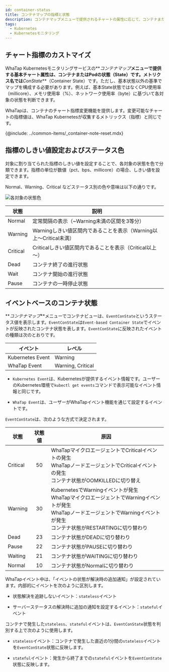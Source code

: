 ```yaml
---
id: container-status
title: コンテナマップの指標と状態
description: コンテナマップメニューで提供されるチャートの属性に応じて、コンテナまたはPodの状態を確認できます。
tags:
  - Kubernetes
  - Kubernetesモニタリング
---
```


## チャート指標のカストマイズ

WhaTap Kubernetesモニタリングサービスの**_コンテナマップ_**メニューで提供する基本チャート属性は、コンテナまたはPodの状態（State）です。メトリクス名では**_ConState_**（Container State）です。ただし、基本状態以外の基準でマップを構成する必要があります。例えば、基本State状態ではなくCPU使用率（millicore）、メモリ使用率（%）、ネットワーク使用率（byte）に基づいて各対象の状態を判断できます。

WhaTapは、コンテナのチャート指標変更機能を提供します。変更可能なチャートの指標値は、WhaTap Kubernetesが収集するメトリックス（指標）と同じです。

<ImgLang img='whatap_kubernetes_container_map_state_customization.png' desc='カスタマイズ可能なチャート指標一覧' />

{@include: ../common-items/_container-note-reset.mdx} 

## 指標のしきい値設定およびステータス色

対象に割り当てられた指標のしきい値を設定することで、各対象の状態を色で分類できます。指標の単位が数値（pct、bps、millicore）の場合、しきい値を設定できます。

<span class='normal'>Normal</span>、<span class='slow'>Warning</span>、<span class='vslow'>Critical</span> などステータス別の色や意味は以下の通りです。

![各対象の状態色](/img/container-map-status-color.png)

| 状態                                  | 説明                                                                |
| ----------------------------------- | ----------------------------------------------------------------- |
| <span class='normal'>Normal</span>  | 定常間隔の表示（~Warning未満の区間を3等分）                                        |
| <span class='slow'>Warning</span>   | Warningしきい値区間内であることを表示（Warning以上～Critical未満）                      |
| <span class='vslow'>Critical</span> | Criticalしきい値区間内であることを表示（Critical以上～）                              |
| Dead                                | コンテナ終了の進行状態                                                       |
| Wait                                | コンテナ開始の進行状態                                                       |
| Pause                               | コンテナの一時停止状態                                                       |

## イベントベースのコンテナ状態

**_コンテナマップ_**メニューでコンテナビューは、`EventConState`というステータス値を表示します。`EventConState`は`Event-based Container State`でイベントが反映されたコンテナ状態を表します。`EventConState`に反映されたイベントの種類は次のとおりです。

| イベント             | レベル                                                                    |
| ---------------- | ---------------------------------------------------------------------- |
| Kubernetes Event | <span class='slow'>Warning</span>                                      |
| WhaTap Event     | <span class='slow'>Warning</span>, <span class='vslow'>Critical</span> |

-   `Kubernetes Event`は、Kubernetesが提供するイベント情報です。ユーザーのKubernetes環境で`kubectl get events`コマンドで表示可能なイベント情報と同じです。

-   `WhaTap Event`は、ユーザーがWhaTapイベント機能を通じて設定するイベントです。

`EventConState`は、次のような方式で決定されます。

| 状態                                  | 状態値 | 原因                                                                                                                           |
| ----------------------------------- | :-: | ---------------------------------------------------------------------------------------------------------------------------- |
| <span class='vslow'>Critical</span> |  50 | WhaTapマイクロエージェントでCriticalイベントの発生<br/>WhaTapノードエージェントでCriticalイベントの発生<br/>コンテナ状態がOOMKILLEDに切り替え                               |
| <span class='slow'>Warning</span>   |  30 | KubernetesでWarningイベントが発生<br/>WhaTapマイクロエージェントでWarningイベントが発生<br/>WhaTapノードエージェントでWarningイベントが発生<br/>コンテナ状態がRESTARTINGに切り替わり |
| Dead                                |  23 | コンテナ状態がDEADに切り替わり                                                                                                            |
| Pause                               |  22 | コンテナ状態がPAUSEに切り替わり                                                                                                           |
| Waiting                             |  21 | コンテナ状態がWAITINGに切り替わり                                                                                                         |
| <span class='normal'>Normal</span>  |  10 | コンテナ状態がNormalに切り替わり                                                                                                          |

WhaTapイベント中は、「イベントの状態が解決時の追加通知」が設定されています。内部的にイベントを次のように区別します。

-   状態解決を追跡しないイベント：`stateless`イベント

-   サーバーステータスの解決時に追加の通知を設定するイベント：`stateful`イベント

コンテナで発生した`stateless`、`stateful`イベントは、`EventConState`状態を判別する上で次のように使用します。 

-   `stateless`イベント：コンテナで発生した直近の1分間の`stateless`イベントを`EventConState`状態に反映します。

-   `stateful`イベント：発生から終了までの`stateful`イベントを`EventConState`状態に反映します。
